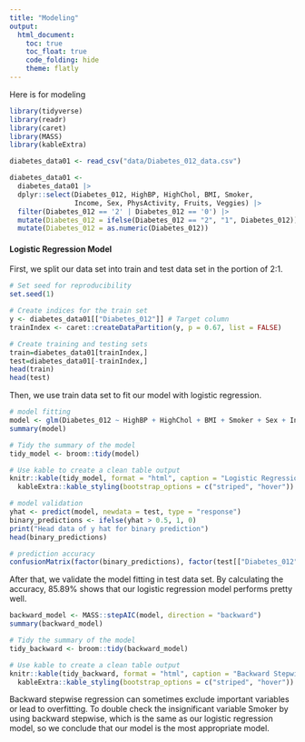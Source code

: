 ```yaml
---
title: "Modeling"
output: 
  html_document:
    toc: true
    toc_float: true
    code_folding: hide
    theme: flatly
---
```


Here is for modeling

```r
library(tidyverse)
library(readr)
library(caret)
library(MASS)
library(kableExtra)
```

```r
diabetes_data01 <- read_csv("data/Diabetes_012_data.csv")

diabetes_data01 <- 
  diabetes_data01 |>
  dplyr::select(Diabetes_012, HighBP, HighChol, BMI, Smoker, 
                Income, Sex, PhysActivity, Fruits, Veggies) |>
  filter(Diabetes_012 == '2' | Diabetes_012 == '0') |>
  mutate(Diabetes_012 = ifelse(Diabetes_012 == "2", "1", Diabetes_012)) |>
  mutate(Diabetes_012 = as.numeric(Diabetes_012))
```

#### Logistic Regression Model

First, we split our data set into train and test data set in the portion of 2:1.

```r
# Set seed for reproducibility
set.seed(1)

# Create indices for the train set
y <- diabetes_data01[["Diabetes_012"]] # Target column
trainIndex <- caret::createDataPartition(y, p = 0.67, list = FALSE)

# Create training and testing sets
train=diabetes_data01[trainIndex,]
test=diabetes_data01[-trainIndex,]
head(train)
head(test)
```

Then, we use train data set to fit our model with logistic regression.

```r
# model fitting
model <- glm(Diabetes_012 ~ HighBP + HighChol + BMI + Smoker + Sex + Income + PhysActivity + Fruits + Veggies, data = train)
summary(model)

# Tidy the summary of the model
tidy_model <- broom::tidy(model)

# Use kable to create a clean table output
knitr::kable(tidy_model, format = "html", caption = "Logistic Regression Model Summary") |>
  kableExtra::kable_styling(bootstrap_options = c("striped", "hover"))

# model validation
yhat <- predict(model, newdata = test, type = "response")
binary_predictions <- ifelse(yhat > 0.5, 1, 0)
print("Head data of y hat for binary prediction")
head(binary_predictions)

# prediction accuracy
confusionMatrix(factor(binary_predictions), factor(test[["Diabetes_012"]]))
```

After that, we validate the model fitting in test data set. By calculating the accuracy, 85.89% shows that our logistic regression model performs pretty well.

```r
backward_model <- MASS::stepAIC(model, direction = "backward")
summary(backward_model)

# Tidy the summary of the model
tidy_backward <- broom::tidy(backward_model)

# Use kable to create a clean table output
knitr::kable(tidy_backward, format = "html", caption = "Backward Stepwise Model Summary") |>
  kableExtra::kable_styling(bootstrap_options = c("striped", "hover"))
```

Backward stepwise regression can sometimes exclude important variables or lead to overfitting. To double check the insignificant variable Smoker by using backward stepwise, which is the same as our logistic regression model, so we conclude that our model is the most appropriate model.
